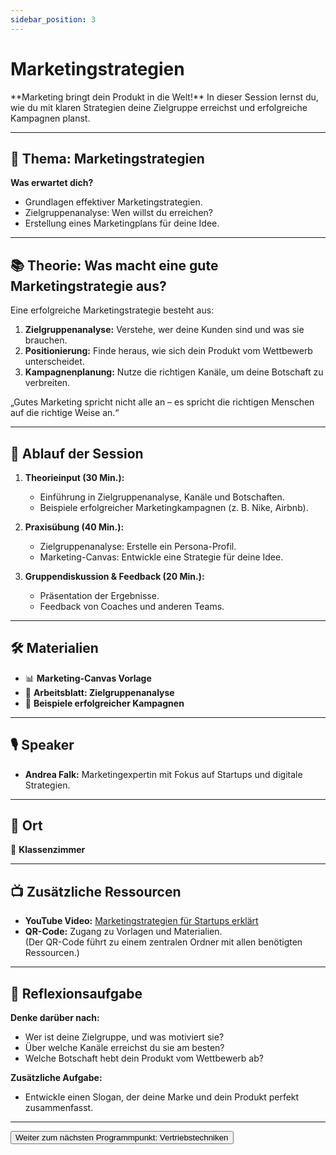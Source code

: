 ```yaml
---
sidebar_position: 3
---
```


# Marketingstrategien

<Admonition type="info" icon="📈">
  **Marketing bringt dein Produkt in die Welt!**  
  In dieser Session lernst du, wie du mit klaren Strategien deine Zielgruppe erreichst und erfolgreiche Kampagnen planst.
</Admonition>

---

## 🎯 **Thema:** Marketingstrategien

**Was erwartet dich?**  
- Grundlagen effektiver Marketingstrategien.  
- Zielgruppenanalyse: Wen willst du erreichen?  
- Erstellung eines Marketingplans für deine Idee.  

---

## 📚 **Theorie: Was macht eine gute Marketingstrategie aus?**

Eine erfolgreiche Marketingstrategie besteht aus:  
1. **Zielgruppenanalyse:** Verstehe, wer deine Kunden sind und was sie brauchen.  
2. **Positionierung:** Finde heraus, wie sich dein Produkt vom Wettbewerb unterscheidet.  
3. **Kampagnenplanung:** Nutze die richtigen Kanäle, um deine Botschaft zu verbreiten.  

<Admonition type="quote" icon="💡">
  „Gutes Marketing spricht nicht alle an – es spricht die richtigen Menschen auf die richtige Weise an.“  
</Admonition>

---

## 📝 **Ablauf der Session**

1. **Theorieinput (30 Min.):**  
   - Einführung in Zielgruppenanalyse, Kanäle und Botschaften.  
   - Beispiele erfolgreicher Marketingkampagnen (z. B. Nike, Airbnb).  

2. **Praxisübung (40 Min.):**  
   - Zielgruppenanalyse: Erstelle ein Persona-Profil.  
   - Marketing-Canvas: Entwickle eine Strategie für deine Idee.  

3. **Gruppendiskussion & Feedback (20 Min.):**  
   - Präsentation der Ergebnisse.  
   - Feedback von Coaches und anderen Teams.  

---

## 🛠️ **Materialien**

- 📊 **Marketing-Canvas Vorlage**  
- 📝 **Arbeitsblatt: Zielgruppenanalyse**  
- 📄 **Beispiele erfolgreicher Kampagnen**  

---

## 🎙️ **Speaker**

- **Andrea Falk:** Marketingexpertin mit Fokus auf Startups und digitale Strategien.  

---

## 📍 **Ort**

📍 **Klassenzimmer**  

---

## 📺 **Zusätzliche Ressourcen**

- **YouTube Video:** [Marketingstrategien für Startups erklärt](https://www.youtube.com/watch?v=R1HAxBUi2-A)  
- **QR-Code:** Zugang zu Vorlagen und Materialien.  
  (Der QR-Code führt zu einem zentralen Ordner mit allen benötigten Ressourcen.)  

---

## 🚀 **Reflexionsaufgabe**

**Denke darüber nach:**  
- Wer ist deine Zielgruppe, und was motiviert sie?  
- Über welche Kanäle erreichst du sie am besten?  
- Welche Botschaft hebt dein Produkt vom Wettbewerb ab?  

**Zusätzliche Aufgabe:**  
- Entwickle einen Slogan, der deine Marke und dein Produkt perfekt zusammenfasst.  

---

<Button destination="/roadmap/docs/startup-basics/yfn-school/day3/sales-techniques">
  Weiter zum nächsten Programmpunkt: Vertriebstechniken
</Button>